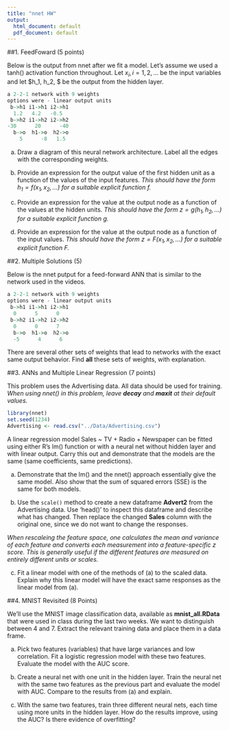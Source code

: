 ```yaml
---
title: "nnet HW"
output:
  html_document: default
  pdf_document: default
---
```


##1. FeedFoward (5 points)

Below is the output from nnet after we fit a model. Let's assume we used a tanh() activation function throughout. Let $x_i, i = 1, 2, \dots$ be the input variables and let $h_1, h_2, \dots $ be the output from the hidden layer. 

```r
a 2-2-1 network with 9 weights
options were - linear output units 
 b->h1 i1->h1 i2->h1 
  1.2   4.2   -0.5 
 b->h2 i1->h2 i2->h2 
-30      20      -40 
  b->o  h1->o  h2->o 
    5      -8   1.5 
```

(a) Draw a diagram of this neural network architecture. Label all the edges with the corresponding weights. 

(b) Provide an expression for the output value of the first hidden unit as a function of the values of the input features. _This should have the form $h_1 = f(x_1, x_2, \dots)$ for a suitable explicit function $f$._

(c) Provide an expression for the value at the output node as a function of the values at the hidden units. _This should have the form $z  = g(h_1, h_2, \dots)$ for a suitable explicit function $g$._

(d) Provide an expression for the value at the output node as a function of the input values. _This should have the form $z = F(x_1, x_2, \dots)$ for a suitable explicit function $F$._

##2. Multiple Solutions (5)

Below is the nnet putput for a feed-forward ANN that  is similar to the network used in the videos.


```r
a 2-2-1 network with 9 weights
options were - linear output units 
 b->h1 i1->h1 i2->h1 
  0      5      0   
 b->h2 i1->h2 i2->h2 
  0      0      7 
  b->o  h1->o  h2->o 
  -5      4      6 
```
There are several other sets of weights that lead to networks with the exact same output behavior. Find __all__ these sets of weights, with explanation. 



##3. ANNs and Multiple Linear Regression  (7 points)

This problem uses the Advertising data. All data should be used for training. _When using nnet() in this problem, leave __decay__ and __maxit__ at their default values._

```r
library(nnet)
set.seed(1234)
Advertising <- read.csv("../Data/Advertising.csv")
```

A linear regression model Sales ~ TV + Radio + Newspaper can be fitted using either R's lm() function or with a neural net without hidden layer and with linear output. Carry this out and demonstrate that the models are the same (same coefficients, same predictions). 

(a) Demonstrate that the lm() and the nnet() approach essentially give the same model. Also show that the sum of squared errors (SSE) is the same for both models.

(b) Use the `scale()` method to create a new dataframe __Advert2__  from the Advertising data. Use 'head()' to inspect this dataframe and describe what has changed. Then replace the changed __Sales__ column with the original one, since we do not want to change the responses.   

_When rescaleing the feature space, one  calculates the mean and variance of each feature and converts each measurement into a feature-specific z score.  This is generally useful if the different features are measured on entirely different units or scales._

(c) Fit a linear model with one of the methods of (a) to the scaled data. Explain why this linear model will have the exact same responses as the linear model from (a). 

##4. MNIST Revisited (8 Points)

We'll use the MNIST image classification data, available as __mnist_all.RData__ that were used in class during the last two weeks. We want to distinguish between 4 and 7. Extract the relevant training data and place them in a data frame. 

(a) Pick two features (variables) that have large variances and low correlation. Fit a logistic regression model with these two features. Evaluate the model with the AUC score.

(b) Create a neural net with one unit in the hidden layer. Train the neural net with the same two features as the previous part and evaluate the model with AUC. Compare to the results from (a) and explain.

(c) With the same two features, train three different neural nets, each time using more units in the hidden layer. How do the results improve, using the AUC? Is there evidence of overfitting?


